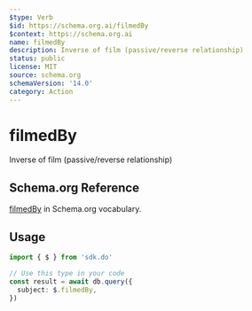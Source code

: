 ```yaml
---
$type: Verb
$id: https://schema.org.ai/filmedBy
$context: https://schema.org.ai
name: filmedBy
description: Inverse of film (passive/reverse relationship)
status: public
license: MIT
source: schema.org
schemaVersion: '14.0'
category: Action
---
```


# filmedBy

Inverse of film (passive/reverse relationship)

## Schema.org Reference

[filmedBy](https://schema.org/FilmAction) in Schema.org vocabulary.

## Usage

```typescript
import { $ } from 'sdk.do'

// Use this type in your code
const result = await db.query({
  subject: $.filmedBy,
})
```
